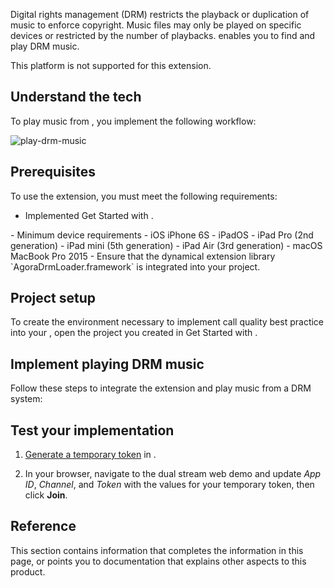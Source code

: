 

Digital rights management (DRM) restricts the playback or duplication of music to enforce copyright. Music files may only be played on specific devices or restricted by the number of playbacks. <Vg k="RTEE_DRM" /> enables you to find and play DRM music.

<PlatformWrapper notAllowed="android">
<PlatformWrapper notAllowed="ios">
<PlatformWrapper notAllowed="macos">
This platform is not supported for this extension.
</PlatformWrapper>
</PlatformWrapper>
</PlatformWrapper>

<PlatformWrapper notAllowed="web">
<PlatformWrapper notAllowed="flutter">
<PlatformWrapper notAllowed="react-native">
<PlatformWrapper notAllowed="electron">
<PlatformWrapper notAllowed="unity">

## Understand the tech

To play music from <Vg k="RTEE_DRM" />, you implement the following workflow:

![play-drm-music](\images\video-sdk\play-drm-music.svg)

## Prerequisites

To use the <Vg k="RTEE_DRM" /> extension, you must meet the following requirements:

- Implemented <Link to="../get-started/get-started-sdk">Get Started with <Vpd k="NAME"/></Link>.

<PlatformWrapper platform="ios">
- Minimum device requirements
    - iOS iPhone 6S
    - iPadOS
    - iPad Pro (2nd generation)
    - iPad mini (5th generation)
    - iPad Air (3rd generation)
    - macOS MacBook Pro 2015
- Ensure that the dynamical extension library `AgoraDrmLoader.framework` is integrated into your project.

</PlatformWrapper>

## Project setup

To create the environment necessary to implement call quality best practice into your <Vpl k="CLIENT" />, open the project you created in <Link to="../get-started/get-started-sdk">Get Started with <Vpd k="NAME"/></Link>.

## Implement playing DRM music

Follow these steps to integrate the <Vg k="RTEE_DRM" /> extension and play music from a DRM system:

<ProjectImplement />

## Test your implementation

1. [Generate a temporary token](../reference/manage-agora-account#generate-a-temporary-token) in <Vg k="CONSOLE" /> .

1. In your browser, navigate to the <Link target="_blank" to="https://webdemo.agora.io/dualStream/index.html"><Vg k="COMPANY" /> dual stream web demo</Link> and update _App ID_, _Channel_, and _Token_ with the values for your temporary token, then click **Join**.

<ProjectTest />

## Reference

This section contains information that completes the information in this page, or points you to documentation that explains other aspects to this product.

<Reference />

</PlatformWrapper>
</PlatformWrapper>
</PlatformWrapper>
</PlatformWrapper>
</PlatformWrapper>
